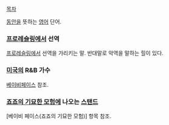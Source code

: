 [[목차]]

[[동안]]을 뜻하는 [[영어]] 단어.
=== [[프로레슬링]]에서 선역 ===
[[프로레슬링]]에서 선역을 가리키는 말. 반대말로 악역을 말하는 힐이 있다.

=== [[미국]]의 R&B 가수 ===
[[베이비페이스]] 참조.

=== [[죠죠의 기묘한 모험]]에 나오는 [[스탠드]] ===
[베이비 페이스(죠죠의 기묘한 모험)] 항목 참조.
